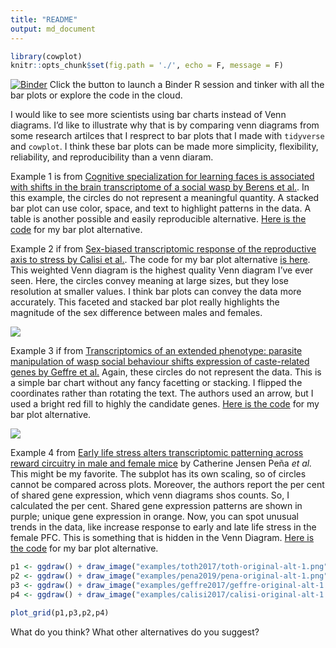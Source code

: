 ```yaml
---
title: "README"
output: md_document
---
```


```r
library(cowplot)
knitr::opts_chunk$set(fig.path = './', echo = F, message = F)
```

[![Binder](http://mybinder.org/badge.svg)](http://beta.mybinder.org/v2/gh/raynamharris/vennbar/master?urlpath=rstudio)
Click the button to launch a Binder R session and tinker with all the bar plots or explore the code in the cloud.

I would like to see more scientists using bar charts instead of Venn diagrams. I'd like to illustrate why that is by comparing venn diagrams from some research artilces that I resprect to bar plots that I made with `tidyverse` and `cowplot`. I think these bar plots can be made more simplicity, flexibility, reliability, and reproducibility than a venn diaram.  

Example 1  is from [Cognitive specialization for learning faces is associated with shifts in the brain transcriptome of a social wasp by Berens et al.](http://jeb.biologists.org/content/220/12/2149).  In this example, the circles do not represent a meaningful quantity. A stacked bar plot can use color, space, and text to highlight patterns in the data. A table is another possible and easily reproducible alternative.  [Here is the code](./examples/toth2017/toth-venn.md) for my bar plot alternative.


Example 2 if from [Sex-biased transcriptomic response of the reproductive axis to stress by Calisi et al.](https://www.sciencedirect.com/science/article/pii/S0018506X17302696?via%3Dihub). The code for my bar plot alternative [is here](./examples/calisi2017/calisi-venn.md). This weighted Venn diagram is the highest quality Venn diagram I've ever seen. Here, the circles convey meaning at large sizes, but they lose resolution at smaller values. I think bar plots can convey the data more accurately. This faceted and stacked bar plot really highlights the magnitude of the sex difference between males and females.   

![](./examples/calisi2017/calisi-original-alt-1.png)


Example 3 if from [Transcriptomics of an extended phenotype: parasite manipulation of wasp social behaviour shifts expression of caste-related genes by Geffre et al.](https://royalsocietypublishing.org/doi/full/10.1098/rspb.2017.0029?url_ver=Z39.88-2003&rfr_id=ori:rid:crossref.org&rfr_dat=cr_pub%3dpubmed)  Again, these circles do not represent the data. This is a simple bar chart without any fancy facetting or stacking. I flipped the coordinates rather than rotating the text. The authors used an arrow, but I used a bright red fill to highly the candidate genes. [Here is the code](./examples/geffre2017/geffre-venn.md) for my bar plot alternative.

![](./examples/geffre2017/geffre-original-alt-1.png)

Example 4 from [Early life stress alters transcriptomic patterning across reward circuitry in male and female mice](https://www.biorxiv.org/content/10.1101/624353v1) by Catherine Jensen Peña _et al._  This might be my favorite. The subplot has its own scaling, so of circles cannot be compared across plots. Moreover, the authors report the per cent of shared gene expression, which venn diagrams shos counts. So, I calculated the per cent. Shared gene expression patterns are shown in purple;  unique gene expression in orange. Now, you can spot unusual trends in the data, like increase response to early and late life stress in the female PFC. This is something that is hidden in the Venn Diagram.  [Here is the code](./examples/pena2019/pena-venn.md) for my bar plot alternative.


```r
p1 <- ggdraw() + draw_image("examples/toth2017/toth-original-alt-1.png")
p2 <- ggdraw() + draw_image("examples/pena2019/pena-original-alt-1.png")
p3 <- ggdraw() + draw_image("examples/geffre2017/geffre-original-alt-1.png")
p4 <- ggdraw() + draw_image("examples/calisi2017/calisi-original-alt-1.png")

plot_grid(p1,p3,p2,p4)
```

What do you think? What other alternatives do you suggest?